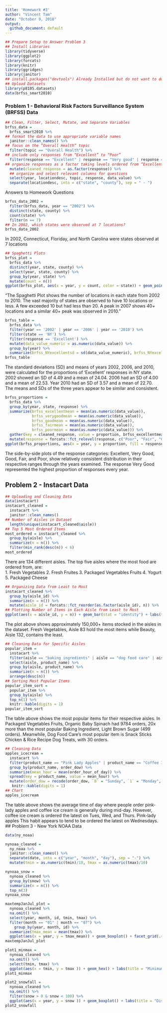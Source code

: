 ```yaml
---
title: 'Homework #3'
author: "Vincent Tam"
date: "October 9, 2018"
output:
  github_document: default
---
```

```r
## Prepare Setup to Answer Problem 3
## Install Libraries
library(tidyverse)
library(ggplot2)
library(forcats)
library(knitr)
library(ggridges)
library(janitor)
## install.packages("devtools") Already Installed but do not want to do it constantly
## Upload Datasets
library(p8105.datasets)
data(brfss_smart2010)
```
### Problem 1 - Behavioral Risk Factors Surveillance System (BRFSS) Data
```r
## Clean, Filter, Select, Mutate, and Separate Variables
brfss_data = 
  brfss_smart2010 %>%
## format the data to use appropriate variable names
  janitor::clean_names() %>%
## focus on the “Overall Health” topic
  filter(topic == "Overall Health") %>%
## include only responses from “Excellent” to “Poor”
  filter(response == "Excellent" | response == "Very good" | response == "Good" | response == "Fair" | response == "Poor") %>%
## organize responses as a factor taking levels ordered from “Excellent” to “Poor”
  mutate(cleaned_response = as.factor(response)) %>%
  ## organize and select relevant columns for questions
  select(year, locationdesc, topic, response, data_value) %>%
  separate(locationdesc, into = c("state", "county"), sep = " - ")
```
Answers to Homework Questions
```r
brfss_data_2002 =
  filter(brfss_data, year == "2002") %>%
  distinct(state, county) %>%
  count(state) %>%
  filter(n == 7)
## In 2002, which states were observed at 7 locations?
brfss_data_2002
```
In 2002, Connecticut, Floriday, and North Carolina were states observed at 7 locations
```r
## Spaghetti Plots
brfss_plot = 
  brfss_data %>%
  distinct(year, state, county) %>%
  select(year, state, county) %>%
  group_by(year, state) %>%
  mutate(count = n())
ggplot(brfss_plot, aes(x = year, y = count, color = state)) + geom_point() + geom_line()
```
"The Spaghetti Plot shows the number of locations in each state from 2002 to 2010. The vast majority of states are observed to have 10 locations or less. A few exceeded 10 but had less than 20. A peak in 2007 shows 40+ locations and a similar 40+ peak was observed in 2010."
```r
brfss_table =   
  brfss_data %>%
  filter(year == '2002' | year == '2006' | year == '2010') %>%
  filter(state == 'NY') %>%
  filter(response == 'Excellent') %>%
  mutate(data_value_numeric = as.numeric(data_value)) %>%
  group_by(year) %>%
  summarize(brfss_NYexcellentsd = sd(data_value_numeric), brfss_NYexcellentmean = mean(data_value_numeric))
brfss_table
```
The standard deviations (SD) and means of years 2002, 2006, and 2010, were calculated for the proportions of 'Excellent' responses in NY state. 2002 showed an SD of 4.49 and a mean of 24.04. 2006 had an SD of 4.00 and a mean of 22.53. Year 2010 had an SD of 3.57 and a mean of 22.70. The means and SDs of the three years appear to be similar and consistent.
```r
brfss_proportions = 
  brfss_data %>%
  group_by(year, state, response) %>%
  summarize(brfss_excellentmean = mean(as.numeric(data_value)), 
            brfss_verygoodmean = mean(as.numeric(data_value)), 
            brfss_goodmean = mean(as.numeric(data_value)),
            brfss_fairmean = mean(as.numeric(data_value)),
            brfss_poormean = mean(as.numeric(data_value))) %>%
  gather(key = cleaned_response, value = proportion, brfss_excellentmean:brfss_poormean) %>% 
  mutate(response = forcats::fct_relevel(response, c("Poor", "Fair", "Good", "Very good", "Excellent"))) 
ggplot(brfss_proportions, aes(x = year, y = proportion, fill = response)) + geom_violin() + facet_grid(~response) + theme(axis.text.x = element_text(angle = 90)) + labs(title = "Average Proportion per Response Category"  )
```
The side-by-side plots of the response categories: Excellent, Very Good, Good, Fair, and Poor, show relatively consistent distribution in their respective ranges through the years examined. The response Very Good represented the highest proportion of responses every year.

## Problem 2 - Instacart Data
```r
## Uploading and Cleaning Data
data(instacart)
instacart_cleaned = 
  instacart %>%
  janitor::clean_names() 
## Number of Aisles in Dataset
  length(unique(instacart_cleaned$aisle)) 
## Top 5 Most Ordered Items
most_ordered = instacart_cleaned %>%
  group_by(aisle) %>%
  summarize(n = n()) %>%
  filter(min_rank(desc(n)) < 6)
most_ordered
```
There are 134 different aisles. The top five aisles where the most food are ordered from, are:  
1. Fresh Vegetables  2. Fresh Fruites  3. Packaged Vegetables Fruits  4. Yogurt  5. Packaged Cheese  
```r
## Organizing Data from Least to Most
instacart_cleaned %>% 
  group_by(aisle_id) %>%
  summarize(n = n()) %>%
  mutate(aisle_id = forcats::fct_reorder(as.factor(aisle_id), n)) %>% 
## Plotting Number of Items in Each Aisle from Least to Most
ggplot(aes(x = aisle_id, y = n)) + geom_bar(stat = "identity") + labs(title = "Number of Items per Aisle",    x = "Aisle ID", y = "Number of Items") + theme(axis.text.x = element_text(angle = 45, size = 5))
```
The plot above shows approximately 150,000+ items stocked in the aisles in the dataset. Fresh Vegetables, Aisle 83 hold the most items while Beauty, Aisle 132, contains the least. 
```r
## Cleaning Data for Specific Aisles
popular_item = 
  instacart %>% 
  filter(aisle == "baking ingredients" | aisle == "dog food care" | aisle == "packaged vegetables fruits") %>% 
  select(aisle, product_name) %>% 
  group_by(aisle, product_name) %>% 
  summarize(n = n()) %>% 
  arrange(desc(n))
## Sorting Most Popular Items
popular_item_sort = 
  popular_item %>%
  group_by(aisle) %>% 
  top_n(1) %>% 
  knitr::kable(digits = 1)
popular_item_sort
```
The table above shows the most popular items for their respective aisles. In Packaged Vegetables Fruits, Organic Baby Spinach had 9784 orders, 20x more than the most popular Baking Ingredient, Light Brown Sugar (499 orders). Meanwhile, Dog Food Care's most popular item is Snack Sticks Chicken & Rice Recipe Dog Treats, with 30 orders. 
```r
## Cleaning Data
apples_icecream = 
  instacart %>% 
  filter(product_name == "Pink Lady Apples" | product_name == "Coffee Ice Cream") %>% 
  group_by(product_name, order_dow) %>% 
  summarize(mean_hour = mean(order_hour_of_day)) %>% 
  spread(key = product_name, value = mean_hour) %>% 
  mutate(order_dow = recode(order_dow, `0` = "Sunday", `1` = "Monday", `2` = "Tuesday", `3` = "Wednesday", `4` = "Thursday", `5` = "Friday", `6` = "Saturday")) %>%
   knitr::kable(digits = 1)
## Chart
apples_icecream
```
The table above shows the average time of day where people order pink-lady apples and coffee ice cream is generally during mid-day. However, coffee ice cream is ordered the latest on Tues, Wed, and Thurs. Pink-lady apples  This habit appears to tend to be ordered the latest on Wednesdays.
## Problem 3 - New York NOAA Data
```r
data(ny_noaa)
```
```r
nynoaa_cleaned = 
  ny_noaa %>% 
  janitor::clean_names() %>%
  separate(date, into = c("year", "month", "day"), sep = "-") %>% 
  mutate(tmin = as.numeric(tmin)/10, tmax = as.numeric(tmax)/10)
```
```r
nynoaa_snow = 
  nynoaa_cleaned %>%
  group_by(snow) %>%
  summarize(n = n()) %>%
  top_n(3)
nynoaa_snow
```
```r
maxtempJanJul_plot =
  nynoaa_cleaned %>%
  na.omit() %>%
  select(year, month, id, tmin, tmax) %>%
  filter(month == "01" | month == "07") %>%
    group_by(year, month, id) %>%
  summarize(tmax_mean = mean(tmax)) %>%
  ggplot(aes(x = year, y = tmax_mean)) + geom_boxplot() + facet_grid(.~month) + theme(axis.text.x = element_text(size = 9, angle = 90)) + labs(title = "Comparison of Average Max Temps in Celcius between January and July from 1981 to 2010", x = "Years", y = "Temperature (Celcius)" )
maxtempJanJul_plot
```
```r
plot1_minmax =
  nynoaa_cleaned %>%
  na.omit() %>%
  select(tmin, tmax) %>%
  ggplot(aes(x = tmin, y = tmax )) + geom_hex() + labs(title = "Minimum Temperatures vs Maximum Temperatures", x = "Minimum Temp", y = "Maximum Temp") + theme(axis.text.x = element_text(size = 9, angle = 90))
plot1_minmax
```
```r
plot2_snowfall =
  nynoaa_cleaned %>%
  na.omit() %>%
  filter(snow > 0 & snow < 100) %>%
  ggplot(aes(x = year, y = snow )) + geom_boxplot() + labs(title = "Distribution of Snowfall Values by Years", x = "Year", y = "Snowfall Valuesp") + theme(axis.text.x = element_text(size = 9, angle = 90))
plot2_snowfall
```